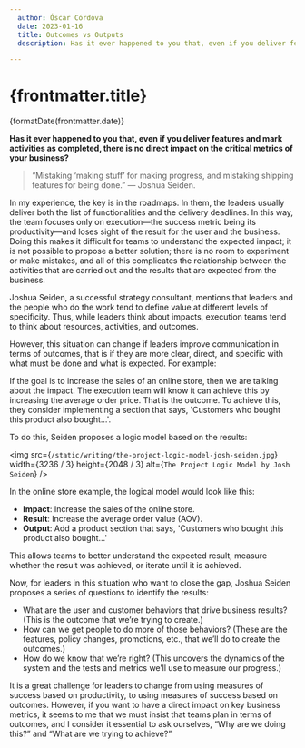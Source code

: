 ```yaml
---
  author: Óscar Córdova
  date: 2023-01-16
  title: Outcomes vs Outputs
  description: Has it ever happened to you that, even if you deliver features and mark activities as completed, there is no direct impact on the critical metrics of your business?

---
```



<h1 className="font-medium text-base mb-1">{frontmatter.title}</h1>
<time
  dateTime={frontmatter.date}
  className="mt-1 text-sm text-muted-foreground"
>
  <span>{formatDate(frontmatter.date)}</span>
</time>

**Has it ever happened to you that, even if you deliver features and mark activities as completed, there is no direct impact on the critical metrics of your business?**

> “Mistaking ‘making stuff’ for making progress, and mistaking shipping
> features for being done.” ― Joshua Seiden.

In my experience, the key is in the roadmaps. In them, the leaders usually deliver both the list of functionalities and the delivery deadlines. In this way, the team focuses only on execution—the success metric being its productivity—and loses sight of the result for the user and the business. Doing this makes it difficult for teams to understand the expected impact; it is not possible to propose a better solution; there is no room to experiment or make mistakes, and all of this complicates the relationship between the activities that are carried out and the results that are expected from the business.

Joshua Seiden, a successful strategy consultant, mentions that leaders and the people who do the work tend to define value at different levels of specificity. Thus, while leaders think about impacts, execution teams tend to think about resources, activities, and outcomes.

However, this situation can change if leaders improve communication in terms of outcomes, that is if they are more clear, direct, and specific with what must be done and what is expected. For example:

If the goal is to increase the sales of an online store, then we are talking about the impact. The execution team will know it can achieve this by increasing the average order price. That is the outcome. To achieve this, they consider implementing a section that says, 'Customers who bought this product also bought…'.

To do this, Seiden proposes a logic model based on the results:

<img
  src={`/static/writing/the-project-logic-model-josh-seiden.jpg`}
  width={3236 / 3}
  height={2048 / 3}
  alt={`The Project Logic Model by Josh Seiden`}
/>

In the online store example, the logical model would look like this:

- **Impact**: Increase the sales of the online store.
- **Result**: Increase the average order value (AOV).
- **Output**: Add a product section that says, 'Customers who bought this product also bought…'

This allows teams to better understand the expected result, measure whether the result was achieved, or iterate until it is achieved.

Now, for leaders in this situation who want to close the gap, Joshua Seiden proposes a series of questions to identify the results:

- What are the user and customer behaviors that drive business results? (This is the outcome that we’re trying to create.)
- How can we get people to do more of those behaviors? (These are the features, policy changes, promotions, etc., that we’ll do to create the outcomes.)
- How do we know that we’re right? (This uncovers the dynamics of the system and the tests and metrics we’ll use to measure our progress.)

It is a great challenge for leaders to change from using measures of success based on productivity, to using measures of success based on outcomes. However, if you want to have a direct impact on key business metrics, it seems to me that we must insist that teams plan in terms of outcomes, and I consider it essential to ask ourselves, “Why are we doing this?” and “What are we trying to achieve?”
